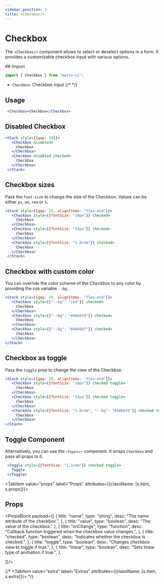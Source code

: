 ```yaml
---
sidebar_position: 1
title: <Checkbox/>
---
```



# Checkbox

The `<Checkbox/>` component allows to select or deselect options in a form. It provides a customizable checkbox input with various options.

<Sources 
  git="https://github.com/matro-ui/matro-ui/tree/main/dist/inputs/Checkbox"
  npmjs="https://www.npmjs.com/package/matro-ui" 
  name="checkbox"
/>


<div className={s.tabs}>
<Tabs className={s.parent}>
  <TabItem value="usage" label="Usage" attributes={{className: [s.item, s.usage]}}>
## Import 

```jsx
import { Checkbox } from "matro-ui";
```
- `Checkbox`: Checkbox input
{/*  */}

 ## Usage

 ```jsx live 
  <Checkbox>Checkbox</Checkbox>
```

 ## Disabled Checkbox

 ```jsx live 
 <Stack style={{gap: 20}}>
    <Checkbox disabled>
      Checkbox
    </Checkbox>
    <Checkbox disabled checked>
      Checkbox
    </Checkbox>
  </Stack>
```

 ## Checkbox sizes

 Pass the <code>font-size</code> to change the size of the Checkbox. Values can be either <code>px</code>, <code>em</code>, <code>rem</code> or <code>%</code>.

 ```jsx live 
 <Stack style={{gap: 20, alignItems: "flex-end"}}>
    <Checkbox style={{fontSize: "10px"}} checked>
      Checkbox
    </Checkbox>
    <Checkbox style={{fontSize: "14px"}} checked>
      Checkbox
    </Checkbox>
    <Checkbox style={{fontSize: "1.6rem"}} checked>
      Checkbox
    </Checkbox>
  </Stack>
```

 ## Checkbox with custom color

 You can override the color scheme of the <I>Checkbox</I> to any color by providing the css variable <code>--bg</code>.

 ```jsx live 
 <Stack style={{gap: 20, alignItems: "flex-end"}}>
    <Checkbox style={{"--bg": "red"}} checked>
      Checkbox
    </Checkbox>
    <Checkbox style={{"--bg": "#48b07d"}} checked>
      Checkbox
    </Checkbox>
    <Checkbox style={{"--bg": "#4848d7"}} checked>
      Checkbox
    </Checkbox>
 </Stack>
```

 ## Checkbox as toggle

 Pass the <code>toggle</code> prop to change the view of the Checkbox.

 ```jsx live 
 <Stack style={{gap: 20, alignItems: "flex-end"}}>
    <Checkbox style={{fontSize: "10px"}} checked toggle>
      Checkbox
    </Checkbox>
    <Checkbox style={{fontSize: "14px"}} checked toggle>
      Checkbox
    </Checkbox>
    <Checkbox style={{fontSize: "1.6rem", "--bg": "#48b07d"}} checked toggle>
      Checkbox
    </Checkbox>
 </Stack>
```

 ## Toggle Component

 Alternatively, you can use the <code>`<Toggle/>`</code> component. It wraps <code>Checkbox</code> and pass all props to it.

 ```jsx live 
  <Toggle style={{fontSize: "1.1rem"}} checked toggle>
    Toggle
  </Toggle>
```



  </TabItem>


  <TabItem value="props" label="Props" attributes={{className: [s.item, s.props]}}>
## Props

<PropsBlock payload={[
  {
  title: "name",
  type: "string",
  desc: "The name attribute of the checkbox.",
},
{
  title: "value",
  type: "boolean",
  desc: "The value of the checkbox."
},
{
  title: "onChange",
  type: "function",
  desc: "Callback function triggered when the checkbox value changes.",
},
{
  title: "checked",
  type: "boolean",
  desc: "Indicates whether the checkbox is checked.",
},
{
  title: "toggle",
  type: "boolean",
  desc: "Changes checkbox view to toggle if true.",
},
{
  title: "linear",
  type: "boolean",
  desc: "Sets linear type of animation if true.",
},

]}/>

  </TabItem>



  {/* <TabItem value="extra" label="Extras" attributes={{className: [s.item, s.extra]}}>
  </TabItem> */}



</Tabs>
</div>

